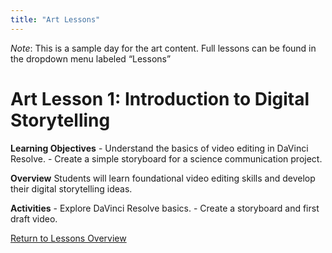 ```yaml
---
title: "Art Lessons"
---
```


*Note*: This is a sample day for the art content. Full lessons can be found in the dropdown menu labeled "Lessons"

# Art Lesson 1: Introduction to Digital Storytelling

**Learning Objectives**
- Understand the basics of video editing in DaVinci Resolve.
- Create a simple storyboard for a science communication project.

**Overview**
Students will learn foundational video editing skills and develop their digital storytelling ideas.

**Activities**
- Explore DaVinci Resolve basics.
- Create a storyboard and first draft video.

[Return to Lessons Overview](../index.qmd)

